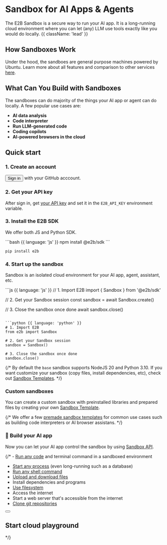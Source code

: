 

<HeroPattern />

# Sandbox for AI Apps & Agents

The E2B Sandbox is a secure way to run your AI app. It is a long-running cloud environment where you can let (any) LLM use tools exactly like you would do locally. {{ className: 'lead' }}


## How Sandboxes Work
Under the hood, the sandboes are general purpose machines powered by Ubuntu. Learn more about all features and comparison to other services [here](/sandbox/overview).


## What Can You Build with Sandboxes
The sandboxes can do majority of the things your AI app or agent can do locally. A few popular use cases are:

- **AI data analysis**
- **Code interpreter**
- **Run LLM-generated code**
- **Coding copilots**
- **AI-powered browsers in the cloud**

## Quick start

### 1. Create an account
<Button variant="textLink">Sign in</Button> with your GitHub acccount.

### 2. Get your API key
After sign in, get [your API key](/getting-started/api-key) and set it in the `E2B_API_KEY` environment variable.

### 3. Install the E2B SDK
We offer both JS and Python SDK.

<CodeGroup isRunnable={false}>
```bash {{ language: 'js' }}
npm install @e2b/sdk
```

```bash {{ language: 'python' }}
pip install e2b
```
</CodeGroup>

### 4. Start up the sandbox
Sandbox is an isolated cloud environment for your AI app, agent, assistant, etc.

<CodeGroup isRunnable={false}>
```js {{ language: 'js' }}
// 1. Import E2B
import { Sandbox } from '@e2b/sdk'

// 2. Get your Sandbox session
const sandbox = await Sandbox.create()

// 3. Close the sandbox once done
await sandbox.close()
```

```python {{ language: 'python' }}
# 1. Import E2B
from e2b import Sandbox

# 2. Get your Sandbox session
sandbox = Sandbox()

# 3. Close the sandbox once done
sandbox.close()
```
</CodeGroup>

{/* <Note>
By default the `base` sandbox supports NodeJS 20 and Python 3.10. If you want customize your sandbox (copy files, install dependencies, etc), check out [Sandbox Templates](/sandbox/templates/custom).
</Note> */}

### Custom sandboxes
You can create a custom sandbox with preinstalled libraries and prepared files by creating your own [Sandbox Template](/sandbox/templates/overview).

{/* We offer a few [premade sandbox templates](/sandbox/template/prebuilt) for common use cases such as building code interpreters or AI browser assistans. */}

### 🎉 Build your AI app

Now you can let your AI app control the sandbox by using [Sandbox API](/sandbox/api/envs).

{/* - [Run any code](/agents/exec) and terminal command in a sandboxed environment
- [Start any process](/playgrounds/process) (even long-running such as a database)
- [Run any shell command](/agents/shell-commands)
- [Upload and download files](/playgrounds/filesystem#write-bytes)
- Install dependencies and programs
- [Use filesystem](/playgrounds/filesystem)
- Access the internet
- Start a web server that's accessible from the internet
- [Clone git repositories](/agents/clone-repo)

<div className="not-prose mb-16 mt-6 flex items-center gap-3">
  <Button
    href="/getting-started/installation"
    arrow="right"
    children="Getting Started"
  />
  <ButtonLoginToken />
</div>


## Start cloud playground


<CodeGroupAutoload
  path="quickstart"
  isRunnable={false}
/> */}
